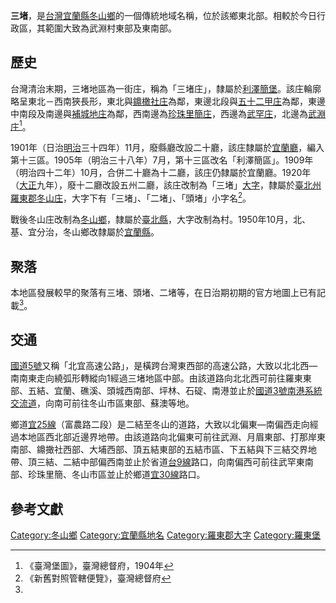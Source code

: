 {{noteTA
|1 = zh-cn:庄; zh-hk:庄; zh-tw:庄;
}}
'''三堵'''，是[[台灣|台灣]][[宜蘭縣|宜蘭縣]][[冬山鄉|冬山鄉]]的一個傳統地域名稱，位於該鄉東北部。相較於今日行政區，其範圍大致為武淵村東部及東南部。

==歷史==
台灣清治末期，三堵地區為一街庄，稱為「三堵庄」，隸屬於[[利澤簡堡|利澤簡堡]]。該庄輪廓略呈東北－西南狹長形，東北與[[鐤橄社庄|鐤橄社庄]]為鄰，東邊北段與[[五十二甲庄|五十二甲庄]]為鄰，東邊中南段及南邊與[[補城地庄|補城地庄]]為鄰，西南邊為[[珍珠里簡庄|珍珠里簡庄]]，西邊為[[武罕庄|武罕庄]]，北邊為[[武淵庄|武淵庄]]<ref name="臺灣堡圖">《臺灣堡圖》，臺灣總督府，1904年</ref>。

1901年（日治[[明治|明治]]三十四年）11月，廢縣廳改設二十廳，該庄隸屬於[[宜蘭廳|宜蘭廳]]，編入第十三區。1905年（明治三十八年）7月，第十三區改名「利澤簡區」。1909年（明治四十二年）10月，合併二十廳為十二廳，該庄仍隸屬於宜蘭廳。1920年（[[大正|大正]]九年），廢十二廳改設五州二廳，該庄改制為「三堵」[[大字|大字]]，隸屬於[[臺北州|臺北州]][[羅東郡|羅東郡]][[冬山庄|冬山庄]]，大字下有「三堵」、「二堵」、「頭堵」小字名<ref>《新舊對照管轄便覽》，臺灣總督府</ref>。

戰後冬山庄改制為[[冬山鄉|冬山鄉]]，隸屬於[[臺北縣|臺北縣]]，大字改制為村。1950年10月，北、基、宜分治，冬山鄉改隸屬於[[宜蘭縣|宜蘭縣]]。

==聚落==
本地區發展較早的聚落有三堵、頭堵、二堵等，在日治期初期的官方地圖上已有記載<ref name="臺灣堡圖"/>。

==交通==
[[蔣渭水高速公路|國道5號]]又稱「北宜高速公路」，是橫跨台灣東西部的高速公路，大致以北北西—南南東走向繞弧形轉縱向1經過三堵地區中部。由該道路向北北西可前往羅東東部、五結、宜蘭、礁溪、頭城西南部、坪林、石碇、南港並止於[[福爾摩沙高速公路|國道3號]][[南港系統交流道|南港系統交流道]]，向南可前往冬山市區東部、蘇澳等地。

鄉道[[宜25線|宜25線]]（富農路二段）是二結至冬山的道路，大致以北偏東—南偏西走向經過本地區西北部近邊界地帶。由該道路向北偏東可前往武淵、月眉東部、打那岸東南部、鐤撖社西部、大埔西部、頂五結東部的五結市區、下五結與下三結交界地帶、頂三結、二結中部偏西南並止於省道[[台9線|台9線]]路口，向南偏西可前往武罕東南部、珍珠里簡、冬山市區並止於鄉道[[宜30線|宜30線]]路口。

==參考文獻==
{{reflist}}

{{羅東郡}}

[[Category:冬山鄉|Category:冬山鄉]]
[[Category:宜蘭縣地名|Category:宜蘭縣地名]]
[[Category:羅東郡大字|Category:羅東郡大字]]
[[Category:羅東堡|Category:羅東堡]]